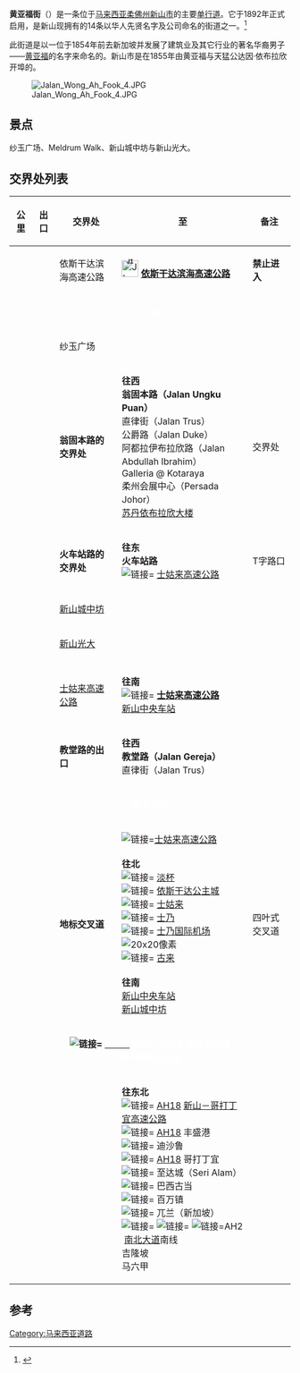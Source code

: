 {{Expand language|time=2017-09-29T04:39:04+00:00}}
{{Infobox retail market
| retail_market_name = 黄亚福<br />Jalan Wong Ah Fook
| image              = Jalan Wong Ah Fook 3.JPG
| image_caption      = 黄亚福街
| image_width        = 250
| caption            = 
| country            = {{MAL}} 
|location_town       = {{flagicon|Johor}} [[柔佛州|柔佛州]][[新山市|新山市]]
| coordinates        = 
| address            = Jalan Wong Ah Fook, Bandar Johor Bahru, 80000 Johor Bahru, Johor
| opening_date       = 1892年
| closing_date       = 
| developer          = 
| manager            = 
| owner              = 
| architect          = 
| environment_type   = 餐飲、服飾、商圈、文化
| goods_sold         = 
| normal_market_days = 
| number_of_tenants  = 
| floor_area         = 
| parking            = 
| website            =
| belowstyle         = 
| footnotes          = 
}}

{{Infobox road2
| country        = MYS
| state          = Johor
| name           = 黄亚福街
| alternate_name =  Lebuhraya Penyebaran Timur Johor Bahru
| length_km      = 
| direction_a    = 南
| terminus_a     = {{JKR(J)|1}} [[依斯干達滨海大道|依斯干達滨海大道]]
| junction       = {{JKR(J)|1}} [[依斯干达滨海大道|依斯干达滨海大道]]<br>{{JKR|1}} {{AHN-AH|2}} [[士姑来高速公路|士姑来高速公路]]<br>{{JKR|3}} {{AHN-AH|18}} [[新山_-_哥打丁宜高速公路|新山 - 哥打丁宜高速公路]]<small>（地不佬高速公路）</small>
| direction_b    = 北
| terminus_b     = {{JKR|1}} {{AHN-AH|2}} [[士姑来高速公路|士姑来高速公路]]
| destinations   = [[哥打丁宜|哥打丁宜]]
}}
'''黄亚福街'''（{{lang-ms|Jalan Wong Ah Fook}}）是一条位于[[马来西亚|马来西亚]][[柔佛州|柔佛州]][[新山市|新山市]]的主要[[单行道|单行道]]。它于1892年正式启用，是新山现拥有的14条以华人先贤名字及公司命名的街道之一。<ref>{{cite web|url=http://www.sinchew.com.my/node/1636030|title=新旧对照：125年历史的黄亚福街|date=2017-04-21|publisher=}}</ref>

此街道是以一位于1854年前去新加坡并发展了建筑业及其它行业的著名华裔男子——[[黄亚福|黄亚福]]的名字来命名的。新山市是在1855年由黄亚福与天猛公达因·依布拉欣开埠的。

[[File:Jalan_Wong_Ah_Fook_4.JPG|thumb]]

== 景点 ==
纱玉广场、Meldrum Walk、新山城中坊与新山光大。

== 交界处列表 ==
{| class="wikitable" style="margin-bottom: 10px;" 
!公里
!出口
!交界处
!至
!备注
|-
|
|
|依斯干达滨海高速公路
|<div align="center" style="position:absolute; height:23px; width:30px; background-repeat:no-repeat; margin-top:2px;  font-size:10px;">'''J1'''</div>[[File:Jkr-ft--.png|30px]] '''[[依斯干达滨海高速公路|依斯干达滨海高速公路]]''' 
|'''禁止进入'''
|-
| bgcolor="blue" colspan="6" style="text-align:center" |<span style="color:white;">黄亚福街</span>
|-
|
|
|纱玉广场
|
|
|-
|
|
|'''翁固本路的交界处'''
|'''往西'''<br>
'''翁固本路（Jalan Ungku Puan）'''<br>
直律街（Jalan Trus）<br>
公爵路（Jalan Duke）<br>
阿都拉伊布拉欣路（Jalan Abdullah Ibrahim）<br>
Galleria @ Kotaraya<br>
柔州会展中心（Persada Johor）<br>
[[苏丹依布拉欣大楼|苏丹依布拉欣大楼]]
|交界处
|-
|
|
|'''火车站路的交界处'''
|'''往东'''<br>
'''火车站路'''<br>
<span><span>[[File:Jkr-ft1.png|链接=]]</span></span><span></span> [[士姑来高速公路|士姑来高速公路]]
|T字路口
|-
|
|
|[[新山城中坊|新山城中坊]]
|
|
|-
|
|
|[[新山光大|新山光大]]
|
|
|-
|-
|
|
|[[士姑来高速公路|士姑来高速公路]]
|'''往南'''<br>
<span><span>[[File:Jkr-ft1.png|链接=]]</span></span><span></span> '''[[士姑来高速公路|士姑来高速公路]]'''<br>
[[新山中央车站|新山中央车站]]
|
|-
|
|
|'''教堂路的出口'''
|'''往西'''<br>
'''教堂路（Jalan Gereja）'''<br>
直律街（Jalan Trus）
|
|-
| bgcolor="blue" colspan="6" style="text-align:center" |'''<span style="color:white;">黄亚福街</span>'''
|-
|
|
|'''地标交叉道'''
|<span><span>[[File:Jkr-ft1.png|链接=]]</span></span><span></span>[[士姑来高速公路|士姑来高速公路]]<br>
<br>
'''往北'''<br>
<span><span>[[File:Jkr-ft3374.png|链接=]]</span></span><span></span> [[淡杯|淡杯]]<br>
<span><span>[[File:Jkr-ft52.png|链接=]]</span></span><span></span> [[依斯干达公主城|依斯干达公主城]]<br>
<span><span>[[File:Jkr-ft1.png|链接=]]</span></span><span></span> [[士姑来|士姑来]]<br>
<span><span>[[File:Jkr-ft1.png|链接=]]</span></span><span></span> [[士乃|士乃]]<br>
<span><span>[[File:Jkr-ft16.png|链接=]]</span></span><span></span> [[士乃国际机场|士乃国际机场]] <span>[[File:Airport_(malaysia).jpg|20x20像素]]</span><span></span><br>
<span><span>[[File:Jkr-ft1.png|链接=]]</span></span><span></span> [[古来|古来]]<br>
<br>
'''往南'''<br>
[[新山中央车站|新山中央车站]]<br>
[[新山城中坊|新山城中坊]]
|四叶式交叉道
|-
| bgcolor="blue" colspan="6" style="text-align:center" |'''<span><span>[[File:Jkr-ft3.png|链接=]]</span></span><span></span> [[亚洲公路18号线|<span style="color:white;">AH18</span>]] <span style="color:white;">新山－哥打丁宜高速公路<br>地不佬高速公路</span>'''
|-
|
|
|
|'''往东北'''<br>
<span><span>[[File:Jkr-ft3.png|链接=]]</span></span><span></span> [[亚洲公路18号线|AH18]] [[新山－哥打丁宜高速公路|新山－哥打丁宜高速公路]]<br>
<span><span>[[File:Jkr-ft3.png|链接=]]</span></span><span></span> [[亚洲公路18号线|AH18]] 丰盛港<br>
<span><span>[[File:Jkr-ft90.png|链接=]]</span></span><span></span> 迪沙鲁<br>
<span><span>[[File:Jkr-ft3.png|链接=]]</span></span><span></span> [[亚洲公路18号线|AH18]] 哥打丁宜<br>
<span><span>[[File:Jkr-ft17.png|链接=]]</span></span><span></span> 至达城（Seri Alam）<br>
<span><span>[[File:Jkr-ft17.png|链接=]]</span></span><span></span> 巴西古当<br>
<span><span>[[File:Jkr-ft35.png|链接=]]</span></span><span></span> 百万镇<br>
<span><span>[[File:Jkr-ft188.png|链接=]]</span></span><span></span> 兀兰（新加坡）<br>
<span><span>[[File:Expressway_logo.png|链接=]]</span></span><span></span><span> </span>[[File:Mes-e2.png|链接=]] <span>[[File:Tabliczka_AH2.svg|链接=AH2]]</span><span></span> [[南北大道|南北大道]]南线<br>
吉隆坡<br>
马六甲
|
|}

==参考==
{{Portal box|马来西亚}}
{{reflist}}
{{commons category|Wong Ah Fook Street}}

[[Category:马来西亚道路|Category:马来西亚道路]]